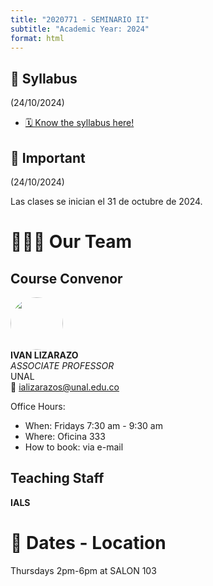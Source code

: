 ```yaml
---
title: "2020771 - SEMINARIO II"
subtitle: "Academic Year: 2024"
format: html
---
```


::: {.callout-important collapse=false}
## 📢 Syllabus

(24/10/2024)

- [🗓️ Know the syllabus here!](/2024/syllabus.qmd)

:::

::: {.callout-note collapse=false}
## 📢 Important

(24/10/2024)

Las clases se inician el 31 de octubre de 2024. 

:::


# 🧑🏻‍🏫 Our Team

::: {.panel-tabset}
## Course Convenor


![](/figures/people/ials.png){fig-align="left" fig-alt="Photo of IVAN LIZARAZO" style="object-fit: cover;width:6em;height:6em;border-radius: 50%;"}  
**IVAN LIZARAZO** <br/>
_ASSOCIATE PROFESSOR_ <br/>
UNAL</a><br/>
📧 [ializarazos@unal.edu.co](mailto:)

Office Hours: 

- When: Fridays 7:30 am - 9:30 am
- Where: Oficina 333
- How to book: via e-mail

## Teaching Staff

**IALS**

:::

# 📍 Dates - Location

Thursdays 2pm-6pm at SALON 103
